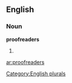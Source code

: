 
==English==

===Noun===
'''proofreaders'''

# {{plural of|[[proofreader]]}}

[[Category:English plurals]]

[[ar:proofreaders]]